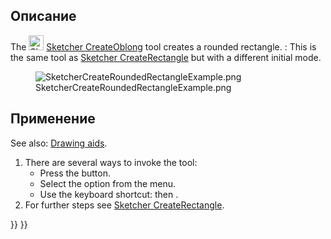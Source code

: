 <languages/>

<div class="mw-translate-fuzzy">
{{Docnav/ru
|[[Sketcher_CreateRectangle_Center/ru|Создать центрированный прямоугольник]]
|[[Sketcher_CompCreateRegularPolygon/ru|Создать правильный многоугольник]]
|[[Sketcher_Workbench/ru|Верстак Sketcher]]
|IconL=Sketcher_CreateRectangle_Center.svg
|IconR=Sketcher_CompCreateRegularPolygon.png
|IconC=Workbench_Sketcher.svg
}}
</div>

{{GuiCommand/ru
|Name/ru=Создать скруглённый прямоугольник
|Name=Sketcher_CreateOblong
|MenuLocation=Sketch → Геометрия эскиза → Создать скруглённый прямоугольник
|Workbenches=[[Sketcher_Workbench/ru|Sketcher]]
|Shortcut={{KEY|G}} {{KEY|O}}
|Version=0.20
|SeeAlso=[[Sketcher_CreateRectangle/ru|Создать прямоугольник]]
}}

<span id="Description"></span>
==Описание==

The [[Image:Sketcher_CreateOblong.svg|24px]] [[Sketcher_CreateOblong|Sketcher CreateOblong]] tool creates a rounded rectangle. {{Version|1.0}}: This is the same tool as [[Sketcher_CreateRectangle|Sketcher CreateRectangle]] but with a different initial mode.

[[Image:SketcherCreateRoundedRectangleExample.png‎]]

<span id="Usage"></span>
==Применение==

See also: [[Sketcher_Workbench#Drawing_aids|Drawing aids]].

# There are several ways to invoke the tool:
#* Press the {{Button|[[Image:Sketcher_CreateOblong.svg|16px]] [[Sketcher_CreateOblong|Rounded rectangle]]}} button.
#* Select the {{MenuCommand|Sketcher → Sketcher geometries → [[Image:Sketcher_CreateOblong.svg|16px]] Create rounded rectangle}} option from the menu.
#* Use the keyboard shortcut: {{KEY|G}} then {{KEY|O}}.
# For further steps see [[Sketcher CreateRectangle#Usage|Sketcher CreateRectangle]].


<div class="mw-translate-fuzzy">
{{Docnav/ru
|[[Sketcher_CreateRectangle_Center/ru|Создать центрированный прямоугольник]]
|[[Sketcher_CompCreateRegularPolygon/ru|Создать правильный многоугольник]]
|[[Sketcher_Workbench/ru|Верстак Sketcher]]
|IconL=Sketcher_CreateRectangle_Center.svg
|IconR=Sketcher_CompCreateRegularPolygon.png
|IconC=Workbench_Sketcher.svg
}}
</div>

{{Sketcher_Tools_navi{{#translation:}}}}
{{Userdocnavi{{#translation:}}}}